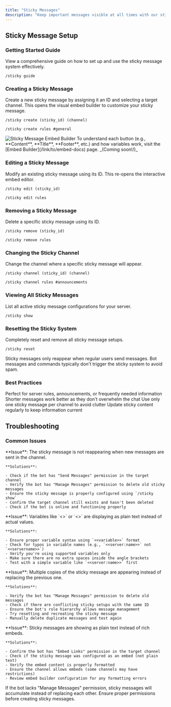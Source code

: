 ```yaml
---
title: "Sticky Messages"
description: "Keep important messages visible at all times with our sticky message system. Create persistent messages that automatically reappear at the bottom of channels whenever new messages are sent."
---
```


## Sticky Message Setup

### Getting Started Guide

View a comprehensive guide on how to set up and use the sticky message system effectively.

```Unspecified Example
/sticky guide
```

### Creating a Sticky Message

Create a new sticky message by assigning it an ID and selecting a target channel. This opens the visual embed builder to customize your sticky message.

<CodeGroup>

```Unspecified Example
/sticky create (sticky_id) (channel)
```


```Unspecified Syntax
/sticky create rules #general
```

</CodeGroup>

<Frame>
  <img
    src="/images/stickyembed.png"
    style={{ width:"100%" }}
    className="mx-auto"
    alt="Sticky Message Embed Builder"
    title=""
  />
</Frame>

<Tip>
  To understand each button (e.g., **Content**, **Title**, **Footer**, etc.) and how variables work, visit the [Embed Builder](/link/to/embed-docs) page. _(Coming soon\!)_
</Tip>

### Editing a Sticky Message

Modify an existing sticky message using its ID. This re-opens the interactive embed editor.

<CodeGroup>

```Unspecified Example
/sticky edit (sticky_id)
```


```Unspecified Syntax
/sticky edit rules
```

</CodeGroup>

### Removing a Sticky Message

Delete a specific sticky message using its ID.

<CodeGroup>

```Unspecified Example
/sticky remove (sticky_id)
```


```Unspecified Syntax
/sticky remove rules
```

</CodeGroup>

### Changing the Sticky Channel

Change the channel where a specific sticky message will appear.

<CodeGroup>

```Unspecified Example
/sticky channel (sticky_id) (channel)
```


```Unspecified Syntax
/sticky channel rules #announcements
```

</CodeGroup>

### Viewing All Sticky Messages

List all active sticky message configurations for your server.

```Unspecified Example
/sticky show
```

### Resetting the Sticky System

Completely reset and remove all sticky message setups.

```Unspecified Example
/sticky reset
```

<Note>
  Sticky messages only reappear when regular users send messages. Bot messages and commands typically don't trigger the sticky system to avoid spam.
</Note>

### Best Practices

<CardGroup cols={2}>
  <Card title="Use for Important Info" icon="pin">
    Perfect for server rules, announcements, or frequently needed information
  </Card>
  <Card title="Keep Content Concise" icon="file-text">
    Shorter messages work better as they don't overwhelm the chat
  </Card>
  <Card title="Limit Per Channel" icon="hash">
    Use only one sticky message per channel to avoid clutter
  </Card>
  <Card title="Regular Updates" icon="refresh-cw">
    Update sticky content regularly to keep information current
  </Card>
</CardGroup>

## Troubleshooting

### Common Issues

<AccordionGroup>
  <Accordion title="Sticky not appearing - Messages aren't staying pinned">
    **Issue**: The sticky message is not reappearing when new messages are sent in the channel.

    **Solutions**:

    - Check if the bot has "Send Messages" permission in the target channel
    - Verify the bot has "Manage Messages" permission to delete old sticky messages
    - Ensure the sticky message is properly configured using `/sticky show`
    - Confirm the target channel still exists and hasn't been deleted
    - Check if the bot is online and functioning properly
  </Accordion>
  <Accordion title="Variables not working - Placeholders showing as text">
    **Issue**: Variables like `<<user:name>>` or `<<server:name>>` are displaying as plain text instead of actual values.

    **Solutions**:

    - Ensure proper variable syntax using `<<variable>>` format
    - Check for typos in variable names (e.g., `<<server:name>>` not `<<servername>>`)
    - Verify you're using supported variables only
    - Make sure there are no extra spaces inside the angle brackets
    - Test with a simple variable like `<<server:name>>` first
  </Accordion>
  <Accordion title="Multiple sticky messages appearing - Duplicates in channel">
    **Issue**: Multiple copies of the sticky message are appearing instead of replacing the previous one.

    **Solutions**:

    - Verify the bot has "Manage Messages" permission to delete old messages
    - Check if there are conflicting sticky setups with the same ID
    - Ensure the bot's role hierarchy allows message management
    - Try resetting and recreating the sticky message
    - Manually delete duplicate messages and test again
  </Accordion>
  <Accordion title="Embed not displaying - Sticky appears as plain text">
    **Issue**: Sticky messages are showing as plain text instead of rich embeds.

    **Solutions**:

    - Confirm the bot has "Embed Links" permission in the target channel
    - Check if the sticky message was configured as an embed (not plain text)
    - Verify the embed content is properly formatted
    - Ensure the channel allows embeds (some channels may have restrictions)
    - Review embed builder configuration for any formatting errors
  </Accordion>
</AccordionGroup>

<Warning>
  If the bot lacks "Manage Messages" permission, sticky messages will accumulate instead of replacing each other. Ensure proper permissions before creating sticky messages.
</Warning>